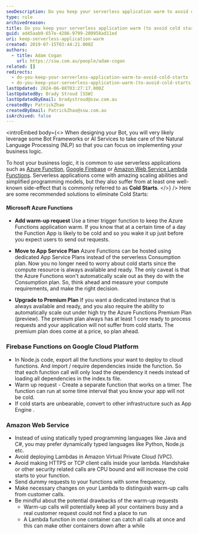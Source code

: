 ```yaml
---
seoDescription: Do you keep your serverless application warm to avoid cold starts?
type: rule
archivedreason:
title: Do you keep your serverless application warm (to avoid cold starts)?
guid: ad45aab9-657e-4286-9799-209958ad11ed
uri: keep-serverless-application-warm
created: 2019-07-15T03:44:21.000Z
authors:
  - title: Adam Cogan
    url: https://ssw.com.au/people/adam-cogan
related: []
redirects:
  - do-you-keep-your-serverless-application-warm-to-avoid-cold-starts
  - do-you-keep-your-serverless-application-warm-(to-avoid-cold-starts)
lastUpdated: 2024-06-08T03:27:17.000Z
lastUpdatedBy: Brady Stroud [SSW]
lastUpdatedByEmail: bradystroud@ssw.com.au
createdBy: PatrickZhao
createdByEmail: PatrickZhao@ssw.com.au
isArchived: false
---
```


<introEmbed
  body={<>
When designing your Bot, you will very likely leverage some Bot Frameworks or AI Services to take care of the Natural Language Processing (NLP) so that you can focus on implementing your business logic.

To host your business logic, it is common to use serverless applications such as [Azure Function](https://azure.microsoft.com/en-au/services/functions/?WT.mc_id=AZ-MVP-33518), [Google Firebase](https://firebase.google.com/) or [Amazon Web Service Lambda Functions](https://aws.amazon.com/lambda/). Serverless applications come with amazing scaling abilities and simplified programming models, but they also suffer from at least one well-known side-effect that is commonly referred to as **Cold Starts**.
  </>}
/>
Here are some recommended solutions to eliminate Cold Starts:

#### Microsoft Azure Functions

* **Add warm-up request**
  Use a timer trigger function to keep the Azure Functions application warm. If you know that at a certain time of a day the Function App is likely to be cold and so you wake it up just before you expect users to send out requests.

* **Move to App Service Plan**
  Azure Functions can be hosted using dedicated App Service Plans instead of the serverless Consumption plan. Now you no longer need to worry about cold starts since the compute resource is always available and ready. The only caveat is that the Azure Functions won't automatically scale out as they do with the Consumption plan. So, think ahead and measure your compute requirements, and make the right decision.

* **Upgrade to Premium Plan**
  If you want a dedicated instance that is always available and ready, and you also require the ability to automatically scale out under high try the Azure Functions Premium Plan (preview). The premium plan always has at least 1 core ready to process requests and your application will not suffer from cold starts. The premium plan does come at a price, so plan ahead.

### Firebase Functions on Google Cloud Platform

* In Node.js code, export all the functions your want to deploy to cloud functions. And import / require dependencies inside the function. So that each function call will only load the dependency it needs instead of loading all dependencies in the index.ts file.
* Warm up request - Create a separate function that works on a timer. The function can run at some time interval that you know your app will not be cold.
* If cold starts are unbearable, convert to other infrastructure such as App Engine .

### Amazon Web Service

* Instead of using statically typed programming languages like Java and C#, you may prefer dynamically typed languages like Python, Node.js etc.
* Avoid deploying Lambdas in Amazon Virtual Private Cloud (VPC).
* Avoid making HTTPS or TCP client calls inside your lambda. Handshake or other security related calls are CPU bound and will increase the cold starts to your function.
* Send dummy requests to your functions with some frequency.
* Make necessary changes on your Lambda to distinguish warm-up calls from customer calls.
* Be mindful about the potential drawbacks of the warm-up requests
  * Warm-up calls will potentially keep all your containers busy and a real customer request could not find a place to run
  * A Lambda function in one container can catch all calls at once and this can make other containers down after a while
